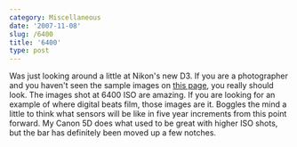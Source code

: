 ```yaml
---
category: Miscellaneous
date: '2007-11-08'
slug: /6400
title: '6400'
type: post
---
```



Was just looking around a little at Nikon's new D3. If you are a
photographer and you haven't seen the sample images on
[this page](http://press.nikonusa.com/2007/09/nikon_d3_sample_images.php),
you really should look. The images shot at 6400 ISO are amazing. If
you are looking for an example of where digital beats film, those
images are it. Boggles the mind a little to think what sensors will
be like in five year increments from this point forward. My Canon
5D does what used to be great with higher ISO shots, but the bar
has definitely been moved up a few notches.